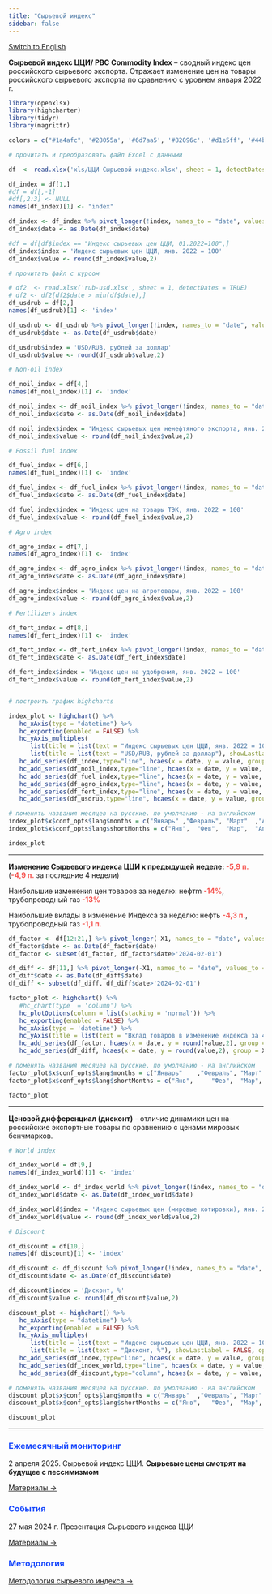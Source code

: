 ```yaml
---
title: "Сырьевой индекс"
sidebar: false
---
```


</p>

[Switch to English](pbc-index_eng.qmd)

**Сырьевой индекс ЦЦИ/ PBC Commodity Index** -- сводный индекс цен российского сырьевого экспорта. Отражает изменение цен на товары российского сырьевого экспорта по сравнению с уровнем января 2022 г.

```r

library(openxlsx)
library(highcharter)
library(tidyr)
library(magrittr)

colors = c("#1a4afc", '#28055a', '#6d7aa5', '#82096c', '#d1e5ff', '#44bf78', '#f6514c',  "#FF9500", '#c3b0ef', '#d0d0d0', '#ffffff', '#000000' )

# прочитать и преобразовать файл Excel с данными

df  <- read.xlsx('xls/ЦЦИ Сырьевой индекс.xlsx', sheet = 1, detectDates = TRUE)

df_index = df[1,]
#df = df[,-1]
#df[,2:3] <- NULL 
names(df_index)[1] <- "index"

df_index <- df_index %>% pivot_longer(!index, names_to = "date", values_to = 'value')
df_index$date <- as.Date(df_index$date)

#df = df[df$index == "Индекс сырьевых цен ЦЦИ, 01.2022=100",]
df_index$index = 'Индекс сырьевых цен ЦЦИ, янв. 2022 = 100'
df_index$value <- round(df_index$value,2)

# прочитать файл с курсом

# df2  <- read.xlsx('rub-usd.xlsx', sheet = 1, detectDates = TRUE)
# df2 <- df2[df2$date > min(df$date),]
df_usdrub = df[2,]
names(df_usdrub)[1] <- 'index'

df_usdrub <- df_usdrub %>% pivot_longer(!index, names_to = "date", values_to = 'value')
df_usdrub$date <- as.Date(df_usdrub$date)

df_usdrub$index = 'USD/RUB, рублей за доллар'
df_usdrub$value <- round(df_usdrub$value,2)

# Non-oil index

df_noil_index = df[4,]
names(df_noil_index)[1] <- 'index'

df_noil_index <- df_noil_index %>% pivot_longer(!index, names_to = "date", values_to = 'value')
df_noil_index$date <- as.Date(df_noil_index$date)

df_noil_index$index = 'Индекс сырьевых цен ненефтяного экспорта, янв. 2022 = 100'
df_noil_index$value <- round(df_noil_index$value,2)

# Fossil fuel index

df_fuel_index = df[6,]
names(df_fuel_index)[1] <- 'index'

df_fuel_index <- df_fuel_index %>% pivot_longer(!index, names_to = "date", values_to = 'value')
df_fuel_index$date <- as.Date(df_fuel_index$date)

df_fuel_index$index = 'Индекс цен на товары ТЭК, янв. 2022 = 100'
df_fuel_index$value <- round(df_fuel_index$value,2)

# Agro index

df_agro_index = df[7,]
names(df_agro_index)[1] <- 'index'

df_agro_index <- df_agro_index %>% pivot_longer(!index, names_to = "date", values_to = 'value')
df_agro_index$date <- as.Date(df_agro_index$date)

df_agro_index$index = 'Индекс цен на агротовары, янв. 2022 = 100'
df_agro_index$value <- round(df_agro_index$value,2)

# Fertilizers index

df_fert_index = df[8,]
names(df_fert_index)[1] <- 'index'

df_fert_index <- df_fert_index %>% pivot_longer(!index, names_to = "date", values_to = 'value')
df_fert_index$date <- as.Date(df_fert_index$date)

df_fert_index$index = 'Индекс цен на удобрения, янв. 2022 = 100'
df_fert_index$value <- round(df_fert_index$value,2)


# построить график highcharts 

index_plot <- highchart() %>% 
   hc_xAxis(type = "datetime") %>%
   hc_exporting(enabled = FALSE) %>% 
   hc_yAxis_multiples(
      list(title = list(text = "Индекс сырьевых цен ЦЦИ, янв. 2022 = 100"), showFirstLabel = TRUE, max = 150, showLastLabel=TRUE,opposite = FALSE),
      list(title = list(text = "USD/RUB, рублей за доллар"), showLastLabel = FALSE, opposite = TRUE, reversed = TRUE)) %>%
   hc_add_series(df_index,type="line", hcaes(x = date, y = value, group=index), color = colors[1]) %>% 
   hc_add_series(df_noil_index,type="line", hcaes(x = date, y = value, group=index), color = colors[2], visible = TRUE) %>%
   hc_add_series(df_fuel_index,type="line", hcaes(x = date, y = value, group=index), color = colors[12], visible = FALSE) %>%
   hc_add_series(df_agro_index,type="line", hcaes(x = date, y = value, group=index), color = colors[3], visible = FALSE) %>%
   hc_add_series(df_fert_index,type="line", hcaes(x = date, y = value, group=index), color = colors[4], visible = FALSE) %>%
   hc_add_series(df_usdrub,type="line", hcaes(x = date, y = value, group=index), color = colors[8],  yAxis=1, visible = FALSE)

# поменять названия месяцев на русские. по умолчанию - на английском
index_plot$x$conf_opts$lang$months = c("Январь"	,"Февраль",	"Март"	,"Апрель"	,"Май",	"Июнь", "Июль",	"Август",	"Сентябрь",	"Октябрь",	"Ноябрь",	"Декабрь")
index_plot$x$conf_opts$lang$shortMonths = c("Янв", 	"Фев",	"Мар",	"Апр",	"Май",	"Июн",	"Июл",	"Авг",	"Сен",	"Окт",	"Ноя",	"Дек")

index_plot 

```

------------------------------------------------------------------------

**Изменение Сырьевого индекса ЦЦИ к предыдущей неделе: [-5,9 п.]{.my-custom-class style="color:#f6514c;"}** ([**-4,9 п.**]{.my-custom-class style="color:#f6514c;"} за последние 4 недели)

Наибольшие изменения цен товаров за неделю: нефтm [**-14%**]{.my-custom-class style="color:#f6514c;"}, трубопроводный газ [**-13%**]{.my-custom-class style="color:#f6514c;"}

Наибольшие вклады в изменение Индекса за неделю: нефть [**-4,3 п.**]{.my-custom-class style="color:#f6514c;"}, трубопроводный газ [**-1,1 п.**]{.my-custom-class style="color:#f6514c;"}

```r

df_factor <- df[12:21,] %>% pivot_longer(-X1, names_to = "date", values_to = 'value')
df_factor$date <- as.Date(df_factor$date)
df_factor <- subset(df_factor, df_factor$date>'2024-02-01')

df_diff <- df[11,] %>% pivot_longer(-X1, names_to = "date", values_to = 'value')
df_diff$date <- as.Date(df_diff$date)
df_diff <- subset(df_diff, df_diff$date>'2024-02-01')

factor_plot <- highchart() %>% 
   #hc_chart(type  = 'column') %>%
   hc_plotOptions(column = list(stacking = 'normal')) %>%
   hc_exporting(enabled = FALSE) %>% 
   hc_xAxis(type = 'datetime') %>%
   hc_yAxis(title = list(text = "Вклад товаров в изменение индекса за 4 недели, п.")) %>%
   hc_add_series(df_factor, hcaes(x = date, y = round(value,2), group = X1), type = 'column', pointWidth = 12, color = colors[1:10]) %>%
   hc_add_series(df_diff, hcaes(x = date, y = round(value,2), group = X1), type = 'line', marker = FALSE, color = colors[12])

# поменять названия месяцев на русские. по умолчанию - на английском
factor_plot$x$conf_opts$lang$months = c("Январь"	,"Февраль",	"Март"	,"Апрель"	,"Май",	"Июнь", "Июль",	"Август",	"Сентябрь",	"Октябрь",	"Ноябрь",	"Декабрь")
factor_plot$x$conf_opts$lang$shortMonths = c("Янв", 	"Фев",	"Мар",	"Апр",	"Май",	"Июн",	"Июл",	"Авг",	"Сен",	"Окт",	"Ноя",	"Дек")

factor_plot

```

------------------------------------------------------------------------

**Ценовой дифференциал (дисконт)** - отличие динамики цен на российские экспортные товары по сравнению с ценами мировых бенчмарков.

```r

# World index

df_index_world = df[9,]
names(df_index_world)[1] <- 'index'

df_index_world <- df_index_world %>% pivot_longer(!index, names_to = "date", values_to = 'value')
df_index_world$date <- as.Date(df_index_world$date)

df_index_world$index = 'Индекс сырьевых цен (мировые котировки), янв. 2022 = 100'
df_index_world$value <- round(df_index_world$value,2)

# Discount

df_discount = df[10,]
names(df_discount)[1] <- 'index'

df_discount <- df_discount %>% pivot_longer(!index, names_to = "date", values_to = 'value')
df_discount$date <- as.Date(df_discount$date)

df_discount$index = 'Дисконт, %'
df_discount$value <- round(df_discount$value,2)

discount_plot <- highchart() %>% 
   hc_xAxis(type = "datetime") %>%
   hc_exporting(enabled = FALSE) %>% 
   hc_yAxis_multiples(
      list(title = list(text = "Индекс сырьевых цен ЦЦИ, янв. 2022 = 100"), showFirstLabel = TRUE, max = 150, showLastLabel=TRUE,opposite = FALSE),
      list(title = list(text = "Дисконт, %"), showLastLabel = FALSE, opposite = TRUE, max = 50, min = 0)) %>%
   hc_add_series(df_index,type="line", hcaes(x = date, y = value, group=index), color = colors[1]) %>% 
   hc_add_series(df_index_world,type="line", hcaes(x = date, y = value, group=index), color = colors[2], visible = TRUE) %>%
   hc_add_series(df_discount,type="column", hcaes(x = date, y = value, group=index), color = colors[3],  yAxis=1, visible = TRUE)

# поменять названия месяцев на русские. по умолчанию - на английском
discount_plot$x$conf_opts$lang$months = c("Январь"	,"Февраль",	"Март"	,"Апрель"	,"Май",	"Июнь", "Июль",	"Август",	"Сентябрь",	"Октябрь",	"Ноябрь",	"Декабрь")
discount_plot$x$conf_opts$lang$shortMonths = c("Янв", 	"Фев",	"Мар",	"Апр",	"Май",	"Июн",	"Июл",	"Авг",	"Сен",	"Окт",	"Ноя",	"Дек")

discount_plot


```

------------------------------------------------------------------------

### [Ежемесячный мониторинг]{.my-custom-class style="color:#1a4afc;"}

2 апреля 2025. Сырьевой индекс ЦЦИ. **Сырьевые цены смотрят на будущее с пессимизмом**

[Материалы -\>](reports/2025-03%20Сырьевой%20индекс%20ЦЦИ.pdf)

### [События]{.my-custom-class style="color:#1a4afc;"}

27 мая 2024 г. Презентация Сырьевого индекса ЦЦИ

[Материалы -\>](events/2024-05-27-PBC-index.qmd)

### [Методология]{.my-custom-class style="color:#1a4afc;"}

[Методология сырьевого индекса -\>](pdf/PBC_Commodity_Index_Methodology.pdf)
